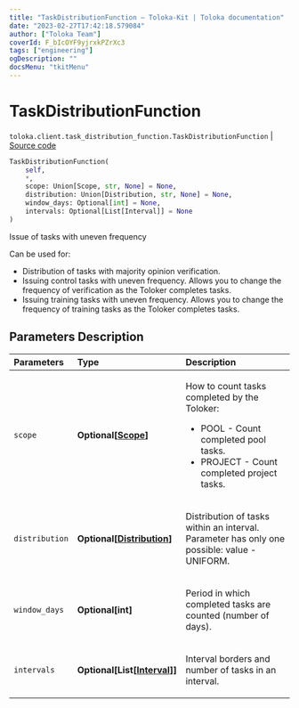```yaml
---
title: "TaskDistributionFunction — Toloka-Kit | Toloka documentation"
date: "2023-02-27T17:42:18.579084"
author: ["Toloka Team"]
coverId: F_bIcOYF9yjrxkPZrXc3
tags: ["engineering"]
ogDescription: ""
docsMenu: "tkitMenu"
---
```


# TaskDistributionFunction
`toloka.client.task_distribution_function.TaskDistributionFunction` | [Source code](https://github.com/Toloka/toloka-kit/blob/v1.1.4/src/client/task_distribution_function.py#L9)

```python
TaskDistributionFunction(
    self,
    *,
    scope: Union[Scope, str, None] = None,
    distribution: Union[Distribution, str, None] = None,
    window_days: Optional[int] = None,
    intervals: Optional[List[Interval]] = None
)
```

Issue of tasks with uneven frequency

Can be used for:
- Distribution of tasks with majority opinion verification.
- Issuing control tasks with uneven frequency. Allows you to change the frequency of verification as the Toloker completes tasks.
- Issuing training tasks with uneven frequency. Allows you to change the frequency of training tasks as the Toloker completes tasks.

## Parameters Description

| Parameters | Type | Description |
| :----------| :----| :-----------|
`scope`|**Optional\[[Scope](/docs/toloka-kit/reference/toloka.client.task_distribution_function.TaskDistributionFunction.Scope)\]**|<p>How to count tasks completed by the Toloker:</p> <ul> <li>POOL - Count completed pool tasks.</li> <li>PROJECT - Count completed project tasks.</li> </ul>
`distribution`|**Optional\[[Distribution](/docs/toloka-kit/reference/toloka.client.task_distribution_function.TaskDistributionFunction.Distribution)\]**|<p>Distribution of tasks within an interval. Parameter has only one possible: value - UNIFORM.</p>
`window_days`|**Optional\[int\]**|<p>Period in which completed tasks are counted (number of days).</p>
`intervals`|**Optional\[List\[[Interval](/docs/toloka-kit/reference/toloka.client.task_distribution_function.TaskDistributionFunction.Interval)\]\]**|<p>Interval borders and number of tasks in an interval.</p>